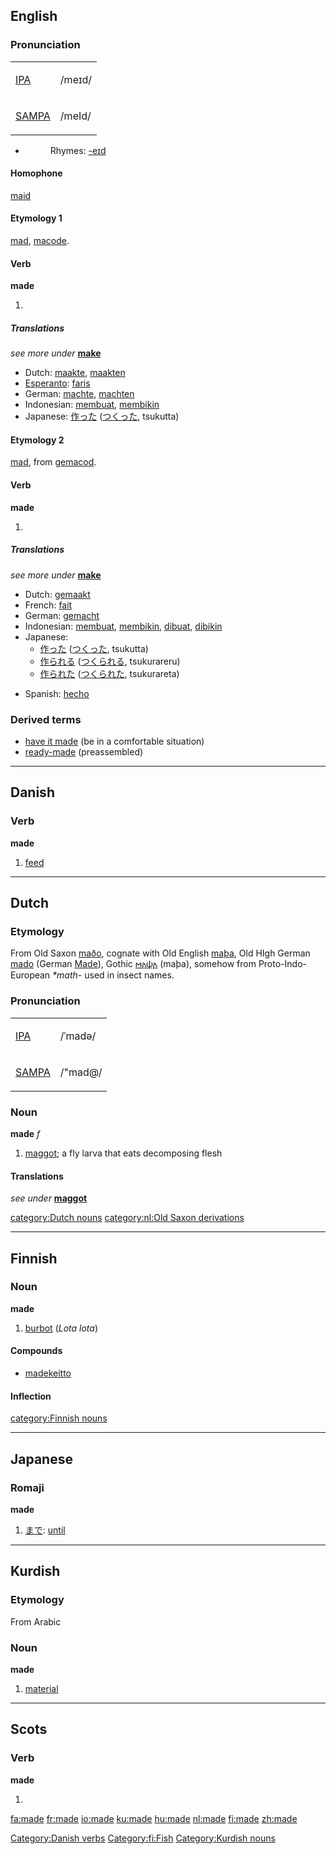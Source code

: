 {{see|Made}}
==English==

{{rank|A|should|can|82|made|did|such|great}}

===Pronunciation===
{| border=1 cellpadding=5
| [[w:IPA|IPA]] || /meɪd/
|-
| [[w:SAMPA|SAMPA]] || /meId/
|}
*{{audio|en-us-made.ogg|Audio (US)}}
*:Rhymes: [[Rhymes:English:-eɪd|-eɪd]]

====Homophone====
[[maid]]

====Etymology 1====
{{ME.}} [[mad]], {{OE.}} [[macode]].

====Verb====
'''made'''
# {{simple past of|[[make]]|lang=Scots}}

=====Translations=====
''see more under'' '''[[make]]'''
{{trans-top}}
*Dutch: [[maakte]], [[maakten]]
*[[Esperanto]]: [[faris]]
*German: [[machte]], [[machten]]
*Indonesian: [[buat|membuat]], [[bikin|membikin]]
*Japanese: [[作った]] ([[つくった]], tsukutta)
{{trans-mid}}
{{trans-bottom}}

====Etymology 2====
{{ME.}} [[mad]], from {{OE.}} [[gemacod]].

====Verb====
'''made'''
# {{past participle of|[[make]]|lang=English}}

=====Translations=====
''see more under'' '''[[make]]'''
{{trans-top}}
*Dutch: [[gemaakt]]
*French: [[fait]]
*German: [[gemacht]]
*Indonesian: [[buat|membuat]], [[bikin|membikin]], [[buat|dibuat]], [[bikin|dibikin]]
*Japanese: 
** [[作った]] ([[つくった]], tsukutta)
** [[作られる]] ([[つくられる]], tsukurareru)
** [[作られた]] ([[つくられた]], tsukurareta)
{{trans-mid}}
*Spanish: [[hecho]]
{{trans-bottom}}

===Derived terms===
*[[have it made]] (be in a comfortable situation)
*[[ready-made]] (preassembled)

----

==Danish==

===Verb===
'''made'''

#[[feed]]

[[Category:Danish verbs]]

----

==Dutch==
===Etymology===
From Old Saxon [[maðo]], cognate with Old English [[maþa]], Old HIgh German [[mado]] (German [[Made]]), Gothic [[𐌼𐌰𐌸𐌰]] (maþa), 
somehow from Proto-Indo-European ''*math-'' used in insect names.

=== Pronunciation ===
{| border=1 cellpadding=5
| [[w:IPA|IPA]] || /ˈmadə/
|-
| [[w:SAMPA|SAMPA]] || /"mad@/
|}

===Noun===
'''made''' ''f''

# [[maggot]]; a fly larva that eats decomposing flesh

====Translations====
''see under'' '''[[maggot]]'''

[[category:Dutch nouns]]
[[category:nl:Old Saxon derivations]]

----

==Finnish==

===Noun===
'''made'''

# [[burbot]] (''Lota lota'')

====Compounds====
*[[madekeitto]]

====Inflection====
{{Fi48a|made|mate}}

[[category:Finnish nouns]]
[[Category:fi:Fish]]

----

==Japanese==
{{ja-attention|Romaji header should be replaced with POS header|key=p}}
===Romaji===
'''made''' 

# [[まで]]: [[until]]

{{ja-attention|needs POS template to categorize|key=c|tcat=romaji}}

----

==Kurdish==

===Etymology===
From Arabic

===Noun===
'''made'''

#[[material]]

[[Category:Kurdish nouns]]

----

==Scots==

===Verb===
'''made'''

# {{past of|[[mak#Scots|mak]]|lang=Scots}}

[[fa:made]]
[[fr:made]]
[[io:made]]
[[ku:made]]
[[hu:made]]
[[nl:made]]
[[fi:made]]
[[zh:made]]